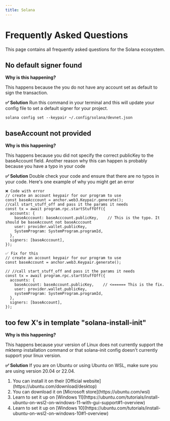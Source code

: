 ```yaml
---
title: Solana
---
```


# Frequently Asked Questions

This page contains all frequently asked questions for the Solana ecosystem.

## No default signer found

**Why is this happening?**

<span>This happens because the you do not have any account set as default to sign the transaction.</span>

**✅ Solution**
Run this command in your terminal and this will update your config file to set a default signer for your project.

```
solana config set --keypair ~/.config/solana/devnet.json
```

## baseAccount not provided

**Why is this happening?**

<span>
    This happens because you did not specify the correct publicKey to the baseAccount field. Another reason why this can happen is probably
    because you have a typo in your code
</span>

**✅ Solution**
Double check your code and ensure that there are no typos in your code. Here's one example of why you might get an error

```
❌ Code with error
// create an account keypair for our program to use
const baseAcccount = anchor.web3.Keypair.generate();
//call start_stuff_off and pass it the params it needs
const tx = await program.rpc.startStuffOff({
  accounts: {
    baseAcccount: baseAcccount.publicKey,    // This is the typo. It should be baseAccount not baseAcccount
    user: provider.wallet.publicKey,
    SystemProgram: SystemProgram.programId,
  },
  signers: [baseAcccount],
});
```

```
✅ Fix for this
// create an account keypair for our program to use
const baseAccount = anchor.web3.Keypair.generate();

// //call start_stuff_off and pass it the params it needs
const tx = await program.rpc.startStuffOff({
  accounts: {
    baseAccount: baseAccount.publicKey,    // <====== This is the fix.
    user: provider.wallet.publicKey,
    systemProgram: SystemProgram.programId,
  },
  signers: [baseAccount],
});
```

## too few X's in template "solana-install-init"

**Why is this happening?**

<span>
    This happens because your version of Linux does not currently support the mktemp installation command or that solana-init config doesn't
    currently support your linux version.
</span>

**✅ Solution**
If you are on Ubuntu or using Ubuntu on WSL, make sure you are using version 20.04 or 22.04.

<ol>
    <li>You can install it on their [Official website](https://ubuntu.com/download/desktop)</li>
    <li>You can download it on [Microsoft store](https://ubuntu.com/wsl)</li>
    <li>
        Learn to set it up on [Windows 11](https://ubuntu.com/tutorials/install-ubuntu-on-wsl2-on-windows-11-with-gui-support#1-overview)
    </li>
    <li>Learn to set it up on [Windows 10](https://ubuntu.com/tutorials/install-ubuntu-on-wsl2-on-windows-10#1-overview)</li>
</ol>
